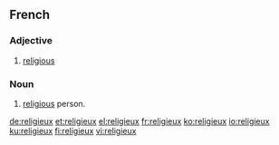 ==French==

===Adjective===
{{fr-adj|f=religieuse|mplural=religieux}}

# [[religious]]

===Noun===
{{fr-noun|m}}

# [[religious]] person.

[[de:religieux]]
[[et:religieux]]
[[el:religieux]]
[[fr:religieux]]
[[ko:religieux]]
[[io:religieux]]
[[ku:religieux]]
[[fi:religieux]]
[[vi:religieux]]